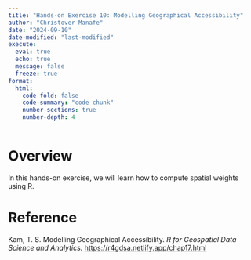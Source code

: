 ```yaml
---
title: "Hands-on Exercise 10: Modelling Geographical Accessibility"
author: "Christover Manafe"
date: "2024-09-10"
date-modified: "last-modified"
execute: 
  eval: true
  echo: true
  message: false
  freeze: true
format: 
  html:
    code-fold: false
    code-summary: "code chunk"
    number-sections: true
    number-depth: 4
---
```


# Overview

In this hands-on exercise, we will learn how to compute spatial weights using R.

# Reference

Kam, T. S. Modelling Geographical Accessibility. *R for Geospatial Data Science and Analytics.* <https://r4gdsa.netlify.app/chap17.html>
